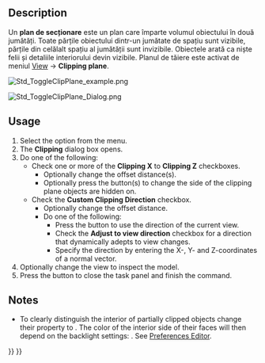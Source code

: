 <languages/>

{{Docnav
|[[Std_AxisCross|AxisCross]]
|[[Std_TextureMapping|TextureMapping]]
|[[Std_View_Menu|Std View Menu]]
|IconL=Std_AxisCross.svg
|IconR=Std_TextureMapping.svg
|IconC=Freecad.svg
}}

<div class="mw-translate-fuzzy">
{{GuiCommand/ro
|Name=Std ToggleClipPlane
|Name/ro=Std ToggleClipPlane
|MenuLocation=View → Clipping plane‏‎
|Workbenches=All
|Shortcut=
|SeeAlso=
}}
</div>

==Description==

<div class="mw-translate-fuzzy">
Un '''plan de secționare ''' este un plan care împarte volumul obiectului în două jumătăți. Toate părțile obiectului dintr-un jumătate de spațiu sunt vizibile, părțile din celălalt spațiu al jumătății sunt invizibile. Obiectele arată ca niște felii și detaliile interiorului devin vizibile. Planul de tăiere este activat de meniul [[Std View Menu | View]] → '''Clipping plane'''.
</div>

[[Image:Std_ToggleClipPlane_example.png]]
{{Caption|A clipped hollow object}}

[[Image:Std_ToggleClipPlane_Dialog.png]]
{{Caption|The Clipping dialog box}}

==Usage==

# Select the {{MenuCommand|View → [[Image:Std_ToggleClipPlane.svg|16px]] Clipping View}} option from the menu.
# The '''Clipping''' dialog box opens.
# Do one of the following:
#* Check one or more of the '''Clipping X''' to '''Clipping Z''' checkboxes.
#** Optionally change the offset distance(s).
#** Optionally press the {{Button|Flip}} button(s) to change the side of the clipping plane objects are hidden on.
#* Check the '''Custom Clipping Direction''' checkbox.
#** Optionally change the offset distance.
#** Do one of the following:
#*** Press the {{Button|View}} button to use the direction of the current view.
#*** Check the '''Adjust to view direction''' checkbox for a direction that dynamically adepts to view changes.
#*** Specify the direction by entering the X-, Y- and Z-coordinates of a normal vector.
# Optionally change the view to inspect the model.
# Press the {{Button|Close}} button to close the task panel and finish the command.

==Notes==

* To clearly distinguish the interior of partially clipped objects change their {{PropertyView|Lighting}} property to {{Value|One side}}. The color of the interior side of their faces will then depend on the backlight settings: {{MenuCommand|Edit → Preferences → Display → Light Sources → Backlight}}. See [[Preferences_Editor#Light_Sources|Preferences Editor]].


{{Docnav
|[[Std_AxisCross|AxisCross]]
|[[Std_TextureMapping|TextureMapping]]
|[[Std_View_Menu|Std View Menu]]
|IconL=Std_AxisCross.svg
|IconR=Std_TextureMapping.svg
|IconC=Freecad.svg
}}

{{Std_Base_navi{{#translation:}}}}
{{Userdocnavi{{#translation:}}}}